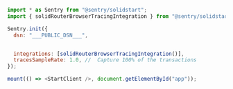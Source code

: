 ```javascript
import * as Sentry from "@sentry/solidstart";
import { solidRouterBrowserTracingIntegration } from "@sentry/solidstart/solidrouter";

Sentry.init({
  dsn: "___PUBLIC_DSN___",


  integrations: [solidRouterBrowserTracingIntegration()],
  tracesSampleRate: 1.0, //  Capture 100% of the transactions
});

mount(() => <StartClient />, document.getElementById("app"));
```
